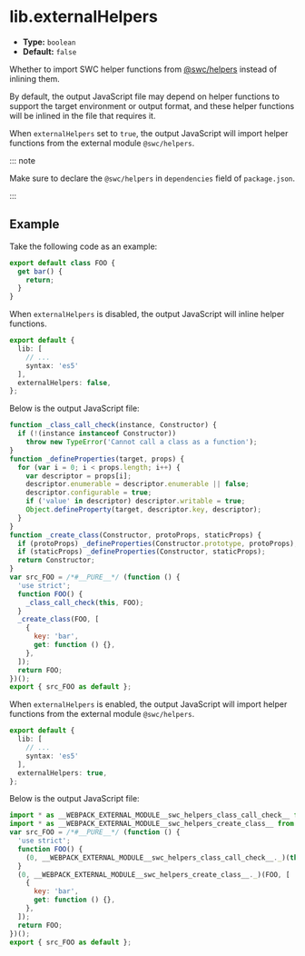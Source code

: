 # lib.externalHelpers

- **Type:** `boolean`
- **Default:** `false`

Whether to import SWC helper functions from [@swc/helpers](https://www.npmjs.com/package/@swc/helpers) instead of inlining them.

By default, the output JavaScript file may depend on helper functions to support the target environment or output format, and these helper functions will be inlined in the file that requires it.

When `externalHelpers` set to `true`, the output JavaScript will import helper functions from the external module `@swc/helpers`.

::: note

Make sure to declare the `@swc/helpers` in `dependencies` field of `package.json`.

:::

## Example

Take the following code as an example:

```ts title="index.ts"
export default class FOO {
  get bar() {
    return;
  }
}
```

When `externalHelpers` is disabled, the output JavaScript will inline helper functions.

```ts title="rslib.config.ts" {6}
export default {
  lib: [
    // ...
    syntax: 'es5'
  ],
  externalHelpers: false,
};
```

Below is the output JavaScript file:

```js title="index.js"
function _class_call_check(instance, Constructor) {
  if (!(instance instanceof Constructor))
    throw new TypeError('Cannot call a class as a function');
}
function _defineProperties(target, props) {
  for (var i = 0; i < props.length; i++) {
    var descriptor = props[i];
    descriptor.enumerable = descriptor.enumerable || false;
    descriptor.configurable = true;
    if ('value' in descriptor) descriptor.writable = true;
    Object.defineProperty(target, descriptor.key, descriptor);
  }
}
function _create_class(Constructor, protoProps, staticProps) {
  if (protoProps) _defineProperties(Constructor.prototype, protoProps);
  if (staticProps) _defineProperties(Constructor, staticProps);
  return Constructor;
}
var src_FOO = /*#__PURE__*/ (function () {
  'use strict';
  function FOO() {
    _class_call_check(this, FOO);
  }
  _create_class(FOO, [
    {
      key: 'bar',
      get: function () {},
    },
  ]);
  return FOO;
})();
export { src_FOO as default };
```

When `externalHelpers` is enabled, the output JavaScript will import helper functions from the external module `@swc/helpers`.

```ts title="rslib.config.ts" {6}
export default {
  lib: [
    // ...
    syntax: 'es5'
  ],
  externalHelpers: true,
};
```

Below is the output JavaScript file:

```js title="index.js" {1-2}
import * as __WEBPACK_EXTERNAL_MODULE__swc_helpers_class_call_check__ from '@swc/helpers/_/_class_call_check';
import * as __WEBPACK_EXTERNAL_MODULE__swc_helpers_create_class__ from '@swc/helpers/_/_create_class';
var src_FOO = /*#__PURE__*/ (function () {
  'use strict';
  function FOO() {
    (0, __WEBPACK_EXTERNAL_MODULE__swc_helpers_class_call_check__._)(this, FOO);
  }
  (0, __WEBPACK_EXTERNAL_MODULE__swc_helpers_create_class__._)(FOO, [
    {
      key: 'bar',
      get: function () {},
    },
  ]);
  return FOO;
})();
export { src_FOO as default };
```
